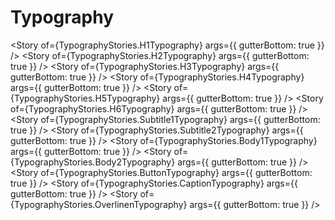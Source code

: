 
<Meta title="Typography" of={TypographyStories} />

# Typography

<Canvas of={TypographyStories.Coustomize} />

<Story of={TypographyStories.H1Typography} args={{ gutterBottom: true }} />
<Story of={TypographyStories.H2Typography} args={{ gutterBottom: true }} />
<Story of={TypographyStories.H3Typography} args={{ gutterBottom: true }} />
<Story of={TypographyStories.H4Typography} args={{ gutterBottom: true }} />
<Story of={TypographyStories.H5Typography} args={{ gutterBottom: true }} />
<Story of={TypographyStories.H6Typography} args={{ gutterBottom: true }} />
<Story
  of={TypographyStories.Subtitle1Typography}
  args={{ gutterBottom: true }}
/>
<Story
  of={TypographyStories.Subtitle2Typography}
  args={{ gutterBottom: true }}
/>
<Story of={TypographyStories.Body1Typography} args={{ gutterBottom: true }} />
<Story of={TypographyStories.Body2Typography} args={{ gutterBottom: true }} />
<Story of={TypographyStories.ButtonTypography} args={{ gutterBottom: true }} />
<Story of={TypographyStories.CaptionTypography} args={{ gutterBottom: true }} />
<Story
  of={TypographyStories.OverlinenTypography}
  args={{ gutterBottom: true }}
/>

<Canvas of={TypographyStories.H1Typography} />
<Canvas of={TypographyStories.H2Typography} />
<Canvas of={TypographyStories.H3Typography} />
<Canvas of={TypographyStories.H4Typography} />
<Canvas of={TypographyStories.H5Typography} />
<Canvas of={TypographyStories.H6Typography} />
<Canvas of={TypographyStories.Subtitle1Typography} />
<Canvas of={TypographyStories.Subtitle2Typography} />
<Canvas of={TypographyStories.Body1Typography} />
<Canvas of={TypographyStories.Body2Typography} />
<Canvas of={TypographyStories.ButtonTypography} />
<Canvas of={TypographyStories.CaptionTypography} />
<Canvas of={TypographyStories.OverlinenTypography} />
